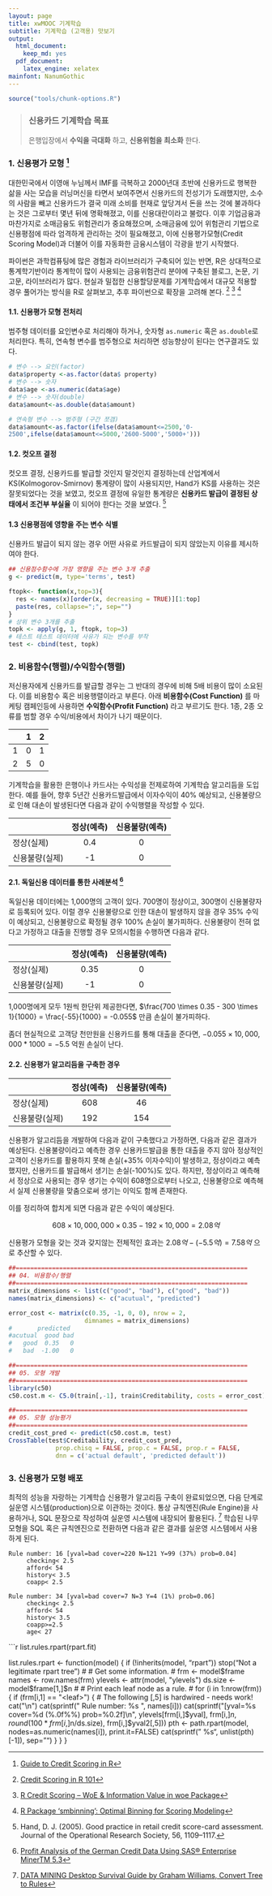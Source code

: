 ```yaml
---
layout: page
title: xwMOOC 기계학습
subtitle: 기계학습 (고객용) 맛보기
output:
  html_document: 
    keep_md: yes
  pdf_document:
    latex_engine: xelatex
mainfont: NanumGothic
---
```

 
``` r
source("tools/chunk-options.R")
```

> ### 신용카드 기계학습 목표 {.getready}
>
> 은행입장에서 **수익을 극대화** 하고, **신용위험을 최소화** 한다.

### 1. 신용평가 모형 [^ml-credit-scoring-sharma]

[^ml-credit-scoring-sharma]: [Guide to Credit Scoring in R](https://cran.r-project.org/doc/contrib/Sharma-CreditScoring.pdf)

대한민국에서 이영애 누님께서 IMF를 극복하고 2000년대 초반에 신용카드로 행복한 삶을 사는 모습을 러닝머신을 타면서 보여주면서 신용카드의 전성기가 도래했지만, 소수의 사람을 빼고 신용카드가 결국 미래 소비를 현재로 앞당겨서 돈을 쓰는 것에 불과하다는 것은 그로부터 몇년 뒤에 명확해졌고, 이를 신용대란이라고 불렀다. 이후 기업금융과 마찬가지로 소매금융도 위험관리가 중요해졌으며, 소매금융에 있어 위험관리 기법으로 신용평점에 따라 엄격하게 관리하는 것이 필요해졌고, 이에 신용평가모형(Credit Scoring Model)과 더불어 이를 자동화한 금융시스템이 각광을 받기 시작했다. 

파이썬은 과학컴퓨팅에 많은 경험과 라이브러리가 구축되어 있는 반면, R은 상대적으로 통계학기반이라 통계학이 많이 사용되는 금융위험관리 분야에 구축된 블로그, 논문, 기고문, 라이브러리가 많다. 현실과 밀접한 신용할당문제를 기계학습에서 대규모 적용할 경우 풀어가는 방식을 R로 살펴보고, 추후 파이썬으로 확장을 고려해 본다. [^credit-scoring-101] [^credit-scoring-woe] [^credit-scoring-binning]

[^credit-scoring-101]: [Credit Scoring in R 101](http://www.r-bloggers.com/credit-scoring-in-r-101/)
[^credit-scoring-woe]: [R Credit Scoring – WoE & Information Value in woe Package](http://www.r-bloggers.com/r-credit-scoring-woe-information-value-in-woe-package/)
[^credit-scoring-binning]: [R Package 'smbinning': Optimal Binning for Scoring Modeling](http://www.r-bloggers.com/r-package-smbinning-optimal-binning-for-scoring-modeling/)

#### 1.1. 신용평가 모형 전처리

범주형 데이터를 요인변수로 처리해야 하거나, 숫자형 `as.numeric` 혹은 `as.double`로 처리한다. 특히, 연속형 변수를 범주형으로 처리하면 성능향상이 된다는 연구결과도 있다.

```r
# 변수 --> 요인(factor)
data$property <-as.factor(data$ property)
# 변수 --> 숫자
data$age <-as.numeric(data$age)
# 변수 --> 숫자(double)
data$amount<-as.double(data$amount)

# 연속형 변수 --> 범주형 (구간 쪼갬)
data$amount<-as.factor(ifelse(data$amount<=2500,'0-
2500',ifelse(data$amount<=5000,'2600-5000','5000+')))
```

#### 1.2. 컷오프 결정

컷오프 결정, 신용카드를 발급할 것인지 말것인지 결정하는데 산업계에서 KS(Kolmogorov-Smirnov) 통계량이 많이 사용되지만, Hand가 KS를 사용하는 것은 잘못되었다는 것을 보였고, 컷오프 결정에 유일한 통계량은 **신용카드 발급이 결정된 상태에서 조건부 부실율** 이 되어야 한다는 것을 보였다. [^hand-2005]

[^hand-2005]: Hand, D. J. (2005). Good practice in retail credit score-card assessment. Journal of the Operational Research Society, 56, 1109–1117.

#### 1.3 신용평점에 영향을 주는 변수 식별

신용카드 발급이 되지 않는 경우 어떤 사유로 카드발급이 되지 않았는지 이유를 제시하여야 한다.


```r
## 신용점수함수에 가장 영향을 주는 변수 3개 추출
g <- predict(m, type='terms', test)

ftopk<- function(x,top=3){
  res <- names(x)[order(x, decreasing = TRUE)][1:top]
  paste(res, collapse=";", sep="")
}
# 상위 변수 3개를 추출
topk <- apply(g, 1, ftopk, top=3)
# 테스트 테스트 데이터에 사유가 되는 변수를 부착
test <- cbind(test, topk)
```

### 2. 비용함수(행렬)/수익함수(행렬)

저신용자에게 신용카드를 발급할 경우는 그 반대의 경우에 비해 5배 비용이 많이 소요된다. 이를 비용함수 혹은 비용행렬이라고 부른다.
아래 **비용함수(Cost Function)** 를 마케팅 캠페인등에 사용하면 **수익함수(Profit Function)** 라고 부르기도 한다. 1종, 2종 오류를 범할 경우 수익/비용에서 차이가 나기 때문이다. 

| | 1 | 2 |
|----|-----|-----|
| 1  |  0  |  1  |
| 2  |  5  |  0  |

기계학습을 활용한 은행이나 카드사는 수익성을 전제로하여 기계학습 알고리듬을 도입한다. 예를 들어, 
향후 5년간 신용카드발급에서 이자수익이 40% 예상되고, 신용불량으로 인해 대손이 발생된다면 다음과 같이 수익행렬을 작성할 수 있다.

|                 | 정상(예측) | 신용불량(예측) |
|-----------------|:---------:|:---------:|
| 정상(실제)         |   0.4     |     0     |
| 신용불량(실제)      |    -1     |     0     |

#### 2.1. 독일신용 데이터를 통한 사례분석 [^profit-analysis-sas]

독일신용 데이터에는 1,000명의 고객이 있다. 700명이 정상이고, 300명이 신용불량자로 등록되어 있다. 이럴 경우 신용불량으로 인한 대손이 발생하지 않을 경우 35% 수익이 예상되고, 신용불량으로 확정될 경우 100% 손실이 불가피하다. 신용불량이 전혀 없다고 가정하고 대출을 진행할 경우 모의시험을 수행하면 다음과 같다.

|                 | 정상(예측) | 신용불량(예측) |
|-----------------|:---------:|:---------:|
| 정상(실제)         |   0.35     |     0     |
| 신용불량(실제)      |    -1     |     0     |

1,000명에게 모두 1원씩 한단위 제공한다면, $\frac{700 \times 0.35 - 300 \times 1}{1000} = \frac{-55}{1000} = -0.055$ 만큼 손실이 불가피하다.

좀더 현실적으로 고객당 천만원을 신용카드를 통해 대출을 준다면, $-0.055 \times 10,000,000 * 1000 = -5.5$ 억원 손실이 난다.


#### 2.2. 신용평가 알고리듬을 구축한 경우


|                 | 정상(예측) | 신용불량(예측) |
|-----------------|:---------:|:---------:|
| 정상(실제)         |   608    |    46     |
| 신용불량(실제)      |    192    |   154    |


신용평가 알고리듬을 개발하여 다음과 같이 구축했다고 가정하면, 다음과 같은 결과가 예상된다.
신용불량이라고 예측한 경우 신용카드발급을 통한 대출을 주지 않아 정상적인 고객이 신용카드를 활용하지 못해 손실(+35% 이자수익)이 발생하고, 정상이라고 예측했지만, 신용카드를 발급해서 생기는 손실(-100%)도 있다. 하지만, 정상이라고 예측해서 정상으로 사용되는 경우 생기는 수익이 608명으로부터 나오고, 신용불량으로 예측해서 실제 신용불량을 맞춤으로써 생기는 이익도 함께 존재한다.

이를 정리하여 합치게 되면 다음과 같은 수익이 예상된다.

$$ 608 \times 10,000,000 \times 0.35 - 192 \times 10,000 = 2.08억$$

신용평가 모형을 갖는 것과 갖지않는 전체적인 효과는 $2.08억 - (-5.5억) = 7.58억$ 으로 추산할 수 있다.

[^profit-analysis-sas]: [Profit Analysis of the German Credit Data Using SAS® Enterprise MinerTM 5.3](http://www.sas.com/technologies/analytics/datamining/miner/trial/german-credit-data.pdf)


```r
##================================================================
## 04. 비용함수/행렬
##================================================================
matrix_dimensions <- list(c("good", "bad"), c("good", "bad"))
names(matrix_dimensions) <- c("acutual", "predicted")

error_cost <- matrix(c(0.35, -1, 0, 0), nrow = 2,
                     dimnames = matrix_dimensions)
#       predicted
#acutual  good bad
#   good  0.35   0
#   bad  -1.00   0

##================================================================
## 05. 모형 개발
##================================================================
library(c50)
c50.cost.m <- C5.0(train[,-1], train$Creditability, costs = error_cost)

##================================================================
## 05. 모형 성능평가
##================================================================
credit_cost_pred <- predict(c50.cost.m, test)
CrossTable(test$Creditability, credit_cost_pred,
             prop.chisq = FALSE, prop.c = FALSE, prop.r = FALSE,
             dnn = c('actual default', 'predicted default'))
```

### 3. 신용평가 모형 배포 

최적의 성능을 자랑하는 기계학습 신용평가 알고리듬 구축이 완료되었으면, 다음 단계로 실운영 시스템(production)으로 이관하는 것이다. 통상 규칙엔진(Rule Engine)을 사용하거나, SQL 문장으로 작성하여 실운영 시스템에 내장되어 활용된다. [^convert-tree-to-rules]
학습된 나무모형을 SQL 혹은 규칙엔진으로 전환하면 다음과 같은 결과를 실운영 시스템에서 사용하게 된다.

~~~ {.output}
Rule number: 16 [yval=bad cover=220 N=121 Y=99 (37%) prob=0.04]
     checking< 2.5
     afford< 54
     history< 3.5
     coapp< 2.5

Rule number: 34 [yval=bad cover=7 N=3 Y=4 (1%) prob=0.06]
     checking< 2.5
     afford< 54
     history< 3.5
     coapp>=2.5
     age< 27
~~~


[^convert-tree-to-rules]: [DATA MINING Desktop Survival Guide by Graham Williams, Convert Tree to Rules](http://www.togaware.com/datamining/survivor/Convert_Tree.html)


```r

list.rules.rpart(rpart.fit)

list.rules.rpart <- function(model)
{
  if (!inherits(model, "rpart")) stop("Not a legitimate rpart tree")
  #
  # Get some information.
  #
  frm     <- model$frame
  names   <- row.names(frm)
  ylevels <- attr(model, "ylevels")
  ds.size <- model$frame[1,]$n
  #
  # Print each leaf node as a rule.
  #
  for (i in 1:nrow(frm))
  {
    if (frm[i,1] == "<leaf>")
    {
      # The following [,5] is hardwired - needs work!
      cat("\n")
      cat(sprintf(" Rule number: %s ", names[i]))
      cat(sprintf("[yval=%s cover=%d (%.0f%%) prob=%0.2f]\n",
                  ylevels[frm[i,]$yval], frm[i,]$n,
                  round(100*frm[i,]$n/ds.size), frm[i,]$yval2[,5]))
      pth <- path.rpart(model, nodes=as.numeric(names[i]), print.it=FALSE)
      cat(sprintf("   %s\n", unlist(pth)[-1]), sep="")
    }
  }
}


